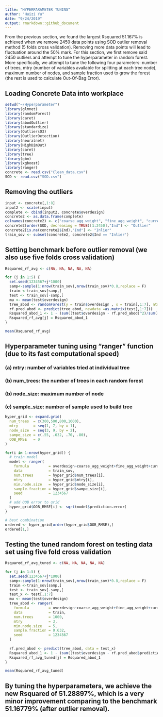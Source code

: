 ```yaml
---
title: "HYPERPARAMETER TUNING"
author: "Huizi Yu"
date: "9/24/2019"
output: rmarkdown::github_document
---
```


From the previous section, we found the largest Rsquared 51.167% is achieved when we remove 2450 data points using SOD outlier removal method (5 folds cross validation). Removing more data points will lead to fluctuation around the 50% mark. For this section, we first remove said 2450 outliers and attempt to tune the hyperparameter in random forest. More specifically, we attempt to tune the following four parameters: number of trees, mtry (number of variables available for splitting at each tree node), maximum number of nodes, and sample fraction used to grow the forest (the rest is used to calculate Out-Of-Bag Error). 

## Loading Concrete Data into workplace
```r
setwd("~/Hyperparameter")
library(glmnet)
library(randomForest)
library(caret)
library(abodOutlier)
library(standardize)
library(OutliersO3)
library(OutlierDetection)
library(neuralnet)
library(HighDimOut)
library(caret)
library(tree)
library(gbm)
library(xgboost)
library(ranger)
concrete <- read.csv("Clean_data.csv")
SOD <- read.csv("SOD.csv")
```

## Removing the outliers
```r
input <- concrete[,1:8]
input2 <- scale(input)
complete <- cbind(input2, concrete$overdesign)
concrete2 <- as.data.frame(complete) 
colnames(concrete2) <- c("coarse_agg_weight", "fine_agg_weight", "current_weight", "fly_ash_weight", "AEA_dose", "type_awra_dose", "weight_ratio", "target", "overdesign")
concrete2[order(SOD, decreasing = TRUE)[1:2450],"Ind"] <- "Outlier"
concrete2[is.na(concrete2$Ind),"Ind"] <- "Inlier"
train_sov <- subset(concrete2, concrete2$Ind == "Inlier")
```

## Setting benchmark before outlier removal (we also use five folds cross validation)
```r
Rsquared_rf_avg <- c(NA, NA, NA, NA, NA)

for (j in 1:5) {
  set.seed(1234567+j*1000) 
  samp<-sample(1:nrow(train_sov),nrow(train_sov)*0.8,replace = F)
  train <-train_sov[samp,]
  test <- train_sov[-samp,]
  mu <- mean(test$overdesign)
  tree_abod <- randomForest(y = train$overdesign , x = train[,1:7], ntree = 500, importance = TRUE)
  rf.pred_abod <- predict(tree_abod, newdata =as.matrix(test[,1:7]))
  Rsquared_abod_1 <- 1 - (sum((test$overdesign - rf.pred_abod)^2)/sum((test$overdesign - mu)^2))
  Rsquared_rf_avg[j] = Rsquared_abod_1
}

mean(Rsquared_rf_avg)
```

## Hyperparameter tuning using "ranger" function (due to its fast computational speed)

### (a) mtry: number of variables tried at individual tree
### (b) num_trees: the number of trees in each random forest
### (b) node_size: maximum number of node 
### (c) sample_size: number of sample used to build tree

```r
hyper_grid <- expand.grid(
  num_trees  = c(300,500,800,1000),
  mtry       = seq(1, 7, by = 1),
  node_size  = seq(3, 9, by = 2),
  sampe_size = c(.55, .632, .70, .80),
  OOB_RMSE   = 0
)

for(i in 1:nrow(hyper_grid)) {
  # train model
  model <- ranger(
    formula         = overdesign~coarse_agg_weight+fine_agg_weight+current_weight+fly_ash_weight+AEA_dose+type_awra_dose+weight_ratio, 
    data            = train_sov, 
    num.trees       = hyper_grid$num_trees[i],
    mtry            = hyper_grid$mtry[i],
    min.node.size   = hyper_grid$node_size[i],
    sample.fraction = hyper_grid$sampe_size[i],
    seed            = 1234567
  )
  # add OOB error to grid
  hyper_grid$OOB_RMSE[i] <- sqrt(model$prediction.error)
}

# best combination
ordered <- hyper_grid[order(hyper_grid$OOB_RMSE),]
ordered[1,]
```

## Testing the tuned random forest on testing data set using five fold cross validation
```r
Rsquared_rf_avg_tuned <- c(NA, NA, NA, NA, NA)

for (j in 1:5) {
  set.seed(1234567+j*1000) 
  samp<-sample(1:nrow(train_sov),nrow(train_sov)*0.8,replace = F)
  train <-train_sov[samp,]
  test <- train_sov[-samp,]
  test_x <- test[,1:7]
  mu <- mean(test$overdesign)
  tree_abod <- ranger(
    formula         = overdesign~coarse_agg_weight+fine_agg_weight+current_weight+fly_ash_weight+AEA_dose+type_awra_dose+weight_ratio, 
    data            = train, 
    num.trees       = 1000,
    mtry            = 3,
    min.node.size   = 5,
    sample.fraction = 0.632,
    seed            = 1234567
  )
  
  rf.pred_abod <- predict(tree_abod, data = test_x)
  Rsquared_abod_1 <- 1 - (sum((test$overdesign - rf.pred_abod$predictions)^2)/sum((test$overdesign - mu)^2))
  Rsquared_rf_avg_tuned[j] = Rsquared_abod_1
}

mean(Rsquared_rf_avg_tuned)
```

## By tuning the hyperparameters, we achieve the new Rsquared of 51.28897%, which is a very minor improvement comparing to the benchmark 51.16779% (after outlier removal). 








